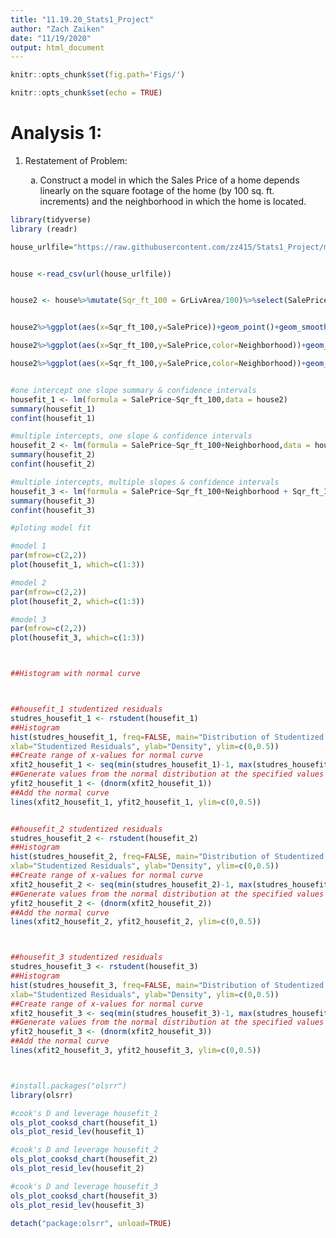 ---
title: "11.19.20_Stats1_Project"
author: "Zach Zaiken"
date: "11/19/2020"
output: html_document
---

```{r global_options}
knitr::opts_chunk$set(fig.path='Figs/')
```


```{r setup, include=FALSE}
knitr::opts_chunk$set(echo = TRUE)
```

# Analysis 1:

1. Restatement of Problem:

    a) Construct a model in which the Sales Price of a home depends linearly on the square footage of the home (by 100 sq. ft. increments) and the neighborhood in which the home is located.

```{r message=FALSE, warning=FALSE}
library(tidyverse)
library (readr)

house_urlfile="https://raw.githubusercontent.com/zz415/Stats1_Project/main/train.csv"


house <-read_csv(url(house_urlfile))


house2 <- house%>%mutate(Sqr_ft_100 = GrLivArea/100)%>%select(SalePrice,GrLivArea,Sqr_ft_100,Neighborhood)%>%filter(Neighborhood =="BrkSide" | Neighborhood =="NWAmes" | Neighborhood =="Edwards")


house2%>%ggplot(aes(x=Sqr_ft_100,y=SalePrice))+geom_point()+geom_smooth(method = "lm")+ggtitle("Linear Fit of Square Feet (per 100 ft^2) vs Sales Price")

house2%>%ggplot(aes(x=Sqr_ft_100,y=SalePrice,color=Neighborhood))+geom_point()+facet_wrap(~ Neighborhood)+ggtitle("Scatterplots of Square Feet (per 100 ft^2) vs Sales Price by Neighborhood")

house2%>%ggplot(aes(x=Sqr_ft_100,y=SalePrice,color=Neighborhood))+geom_point()+geom_smooth(method = "lm")+ggtitle("Linear Fit  of Square Feet (per 100 ft^2) vs Sales Price by Neighborhood")


#one intercept one slope summary & confidence intervals
housefit_1 <- lm(formula = SalePrice~Sqr_ft_100,data = house2)
summary(housefit_1)
confint(housefit_1)

#multiple intercepts, one slope & confidence intervals
housefit_2 <- lm(formula = SalePrice~Sqr_ft_100+Neighborhood,data = house2)
summary(housefit_2)
confint(housefit_2)

#multiple intercepts, multiple slopes & confidence intervals
housefit_3 <- lm(formula = SalePrice~Sqr_ft_100+Neighborhood + Sqr_ft_100*Neighborhood,data = house2)
summary(housefit_3)
confint(housefit_3)

#ploting model fit

#model 1
par(mfrow=c(2,2))
plot(housefit_1, which=c(1:3))

#model 2
par(mfrow=c(2,2))
plot(housefit_2, which=c(1:3))

#model 3
par(mfrow=c(2,2))
plot(housefit_3, which=c(1:3))



##Histogram with normal curve



##housefit_1 studentized residuals
studres_housefit_1 <- rstudent(housefit_1)
##Histogram
hist(studres_housefit_1, freq=FALSE, main="Distribution of Studentized Residuals",
xlab="Studentized Residuals", ylab="Density", ylim=c(0,0.5))
##Create range of x-values for normal curve
xfit2_housefit_1 <- seq(min(studres_housefit_1)-1, max(studres_housefit_1)+1, length=40)
##Generate values from the normal distribution at the specified values
yfit2_housefit_1 <- (dnorm(xfit2_housefit_1))
##Add the normal curve
lines(xfit2_housefit_1, yfit2_housefit_1, ylim=c(0,0.5))


##housefit_2 studentized residuals
studres_housefit_2 <- rstudent(housefit_2)
##Histogram
hist(studres_housefit_2, freq=FALSE, main="Distribution of Studentized Residuals",
xlab="Studentized Residuals", ylab="Density", ylim=c(0,0.5))
##Create range of x-values for normal curve
xfit2_housefit_2 <- seq(min(studres_housefit_2)-1, max(studres_housefit_2)+1, length=40)
##Generate values from the normal distribution at the specified values
yfit2_housefit_2 <- (dnorm(xfit2_housefit_2))
##Add the normal curve
lines(xfit2_housefit_2, yfit2_housefit_2, ylim=c(0,0.5))



##housefit_3 studentized residuals
studres_housefit_3 <- rstudent(housefit_3)
##Histogram
hist(studres_housefit_3, freq=FALSE, main="Distribution of Studentized Residuals",
xlab="Studentized Residuals", ylab="Density", ylim=c(0,0.5))
##Create range of x-values for normal curve
xfit2_housefit_3 <- seq(min(studres_housefit_3)-1, max(studres_housefit_3)+1, length=40)
##Generate values from the normal distribution at the specified values
yfit2_housefit_3 <- (dnorm(xfit2_housefit_3))
##Add the normal curve
lines(xfit2_housefit_3, yfit2_housefit_3, ylim=c(0,0.5))



#install.packages("olsrr")
library(olsrr)

#cook's D and leverage housefit_1
ols_plot_cooksd_chart(housefit_1)
ols_plot_resid_lev(housefit_1)

#cook's D and leverage housefit_2
ols_plot_cooksd_chart(housefit_2)
ols_plot_resid_lev(housefit_2)

#cook's D and leverage housefit_3
ols_plot_cooksd_chart(housefit_3)
ols_plot_resid_lev(housefit_3)

detach("package:olsrr", unload=TRUE)

```



```{r message=FALSE, warning=FALSE}




```